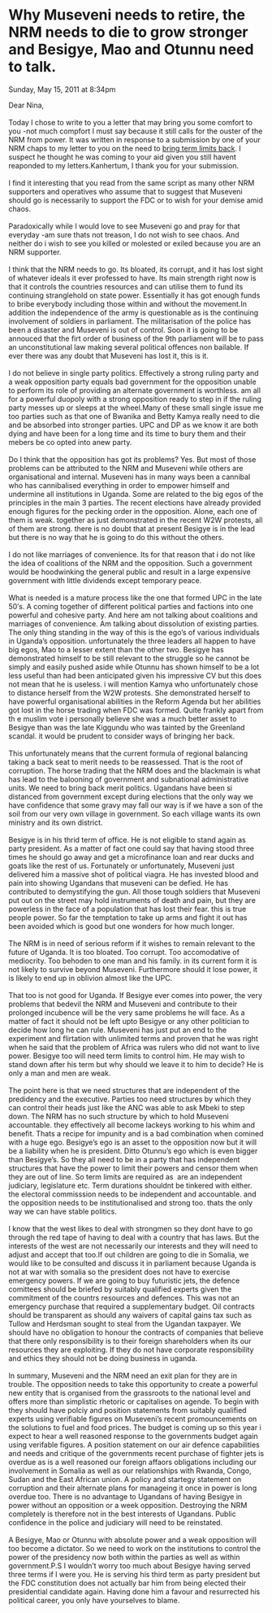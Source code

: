 # Why Museveni needs to retire, the NRM needs to die to grow stronger and Besigye, Mao and Otunnu need to talk.

Sunday, May 15, 2011 at 8:34pm


Dear Nina,  
   
Today I chose to write to you a letter that may bring you some comfort to you -not much compfort I must say because it still calls for the ouster of the NRM from power. It was written in response to a submission by one of your NRM chaps to my letter to you on the need to [bring term limits back](https://www.facebook.com/notes/drew-ddembe/letter-to-nina-we-need-term-limits-back/10150193316472681?notif_t=note_comment). I suspect he thought he was coming to your aid given you still havent reaponded to my letters.Kanhertum, I thank you for your submission.  
   
I find it interesting that you read from the same script as many other NRM supporters and operatives who assume that to suggest that Museveni should go is necessarily to support the FDC or to wish for your demise amid chaos.  
   
Paradoxically while I would love to see Museveni go and pray for that everyday -am sure thats not treason, I do not wish to see chaos. And neither do i wish to see you killed or molested or exiled because you are an NRM supporter.  
   
I think that the NRM needs to go. Its bloated, its corrupt, and it has lost sight of whatever ideals it ever professed to have. Its main strength right now is that it controls the countries resources and can utilise them to fund its continuing stranglehold on state power. Essentially it has got enough funds to bribe everybody including those within and without the movement.In addition the independence of the army is questionable as is the continuing involvement of soldiers in parliament. The militarisation of the police has been a disaster and Museveni is out of control. Soon it is going to be annouced that the firt order of business of the 9th parliament will be to pass an unconstitutional law making several political offences non bailable. If ever there was any doubt that Museveni has lost it, this is it.  
   
I do not believe in single party politics. Effectively a strong ruling party and a weak opposition party equals bad government for the opposition unable to perform its role of providing an alternate government is worthless. am all for a powerful duopoly with a strong opposition ready to step in if the ruling party messes up or sleeps at the wheel.Many of these small single issue me too parties such as that one of Bwanika and Betty Kamya really need to die and be absorbed into stronger parties. UPC and DP as we know it are both dying and have been for a long time and its time to bury them and their mebers be co opted into anew party.  
   
Do I think that the opposition has got its problems? Yes. But most of those problems can be attributed to the NRM and Museveni while others are organisational and internal. Museveni has in many ways been a cannibal who has cannibalised everything in order to empower himself and undermine all institutions in Uganda. Some are related to the big egos of the principles in the main 3 parties. The recent elections have already provided enough figures for the pecking order in the opposition. Alone, each one of them is weak. together as just demonstrated in the recent W2W protests, all of them are strong. there is no doubt that at present Besigye is in the lead but there is no way that he is going to do this without the others.  
   
I do not like marriages of convenience. Its for that reason that i do not like the idea of coalitions of the NRM and the opposition. Such a government would be hoodwinking the general public and result in a large expensive government with little dividends except temporary peace.  
   
What is needed is a mature process like the one that formed UPC in the late 50′s. A coming together of different political parties and factions into one powerful and cohesive party. And here am not talking about coalitions and marriages of convenience. Am talking about dissolution of existing parties. The only thing standing in the way of this is the ego's of various individuals in Uganda's opposition. unfortunately the three leaders all happen to have big egos, Mao to a lesser extent than the other two. Besigye has demonstrated himself to be still relevant to the struggle so he cannot be simply and easily pushed aside while Otunnu has shown himself to be a lot less useful than had been anticipated given his impressive CV but this does not mean that he is useless. i will mention Kamya who unfortunately chose to distance herself from the W2W protests. She demonstrated herself to have powerful organisational abilities in the Reform Agenda but her abilities got lost in the horse trading when FDC was formed. Quite frankly apart from th e muslim vote i personally believe she was a much better asset to Besigye than was the late Kiggundu who was tainted by the Greenland scandal. it would be prudent to consider ways of bringing her back.  
   
This unfortunately means that the current formula of regional balancing taking a back seat to merit needs to be reassessed. That is the root of corruption. The horse trading that the NRM does and the blackmain is what has lead to the balooning of government and subnational administrative units. We need to bring back merit politics. Ugandans have been si distanced from government except during elections that the only way we have confidence that some gravy may fall our way is if we have a son of the soil from our very own village in government. So each village wants its own ministry and its own district.  
   
Besigye is in his thrid term of office. He is not eligible to stand again as party president. As a matter of fact one could say that having stood three times he should go away and get a microfinance loan and rear ducks and goats like the rest of us. Fortunately or unfortunately, Museveni just delivered him a massive shot of political viagra. He has invested blood and pain into showing Ugandans that museveni can be defied. He has contributed to demystifying the gun. All those tough soldiers that Museveni put out on the street may hold instruments of death and pain, but they are powerless in the face of a population that has lost their fear. this is true people power. So far the temptation to take up arms and fight it out has been avoided which is good but one wonders for how much longer.  
   
The NRM is in need of serious reform if it wishes to remain relevant to the future of Uganda. It is too bloated. Too corrupt. Too accomodative of mediocrity. Too behoden to one man and his family. in its current form it is not likely to survive beyond Museveni. Furthermore should it lose power, it is likely to end up in oblivion almost like the UPC.  
   
That too is not good for Uganda. If Besigye ever comes into power, the very problems that bedevil the NRM and Museveni and contribute to their prolonged incubence will be the very same problems he will face. As a matter of fact it should not be left upto Besigye or any other politician to decide how long he can rule. Museveni has just put an end to the experiment and flirtation with unlimited terms and proven that he was right when he said that the problem of Africa was rulers who did not want to live power. Besigye too will need term limits to control him. He may wish to stand down after his term but why should we leave it to him to decide? He is only a man and men are weak.  
   
The point here is that we need structures that are independent of the predidency and the executive. Parties too need structures by which they can control their heads just like the ANC was able to ask Mbeki to step down. The NRM has no such structure by which to hold Museveni accountable. they effectively all become lackeys working to his whim and benefit. Thats a recipe for impunity and is a bad combination when comined with a huge ego. Besigye's ego is an asset to the opposition now but it will be a liability when he is president. Ditto Otunnu's ego which is even bigger than Besigye's. So they all need to be in a party that has independent structures that have the power to limit their powers and censor them when they are out of line. So term limits are required as  are an independent judiciary, legislature etc. Term durations shouldnt be tinkered with either. the electoral commisssion needs to be independent and accountable. and the opposition needs to be institutionalised and strong too. thats the only way we can have stable politics.  
   
I know that the west likes to deal with strongmen so they dont have to go through the red tape of having to deal with a country that has laws. But the interests of the west are not necessarily our interests and they will need to adjust and accept that too.If out children are going to die in Somalia, we would like to be consulted and discuss it in parliament because Uganda is not at war with somalia so the president does not have to exercise emergency powers. If we are going to buy futuristic jets, the defence comittees should be briefed by suitably qualified experts given the commitment of the countrs resources and defences. This was not an emergency purchase that required a supplementary budget. Oil contracts should be transparent as should any waivers of capital gains tax such as Tullow and Herdsman sought to steal from the Ugandan taxpayer. We should have no obligation to honour the contracts of companies that believe that there only responsibility is to their foreign shareholders when its our resources they are exploiting. If they do not have corporate responsibility and ethics they should not be doing business in uganda.  
   
In summary, Museveni and the NRM need an exit plan for they are in trouble. The opposition needs to take this opportunity to create a powerful new entity that is organised from the grassroots to the national level and offers more than simplistic rhetoric or capitalises on agende. To begin with they should have polciy and position statements from suitably qualified experts using verifiable figures on Museveni's recent promouncements on the solutions to fuel and food prices. The budget is coming up so this year i expect to hear a well reasoned response to the governments budget again using verifable figures. A position statement on our air defence capabilities and needs and critique of the governments recent purchase of fighter jets is overdue as is a well reasoned our foreign affaors obligations including our involvement in Somalia as well as our relationships with Rwanda, Congo, Sudan and the East African union. A policy and startegy statement on corruption and their alternate plans for manageing it once in power is long overdue too. There is no advantage to Ugandans of having Besigye in power without an opposition or a week opposition. Destroying the NRM completely is therefore not in the best interests of Ugandans. Public confidence in the police and judiciary will need to be reinstated.  
   
A Besigye, Mao or Otunnu with absolute power and a weak opposition will too become a dictator. So we need to work on the institutions to control the power of the presidency now both within the parties as well as within government.P.S I wouldn't worry too much about Besigye having served three terms if I were you. He is serving his third term as party president but the FDC constitution does not actually bar him from being elected their presidential candidate again. Having done him a favour and resurrected his political career, you only have yourselves to blame.
